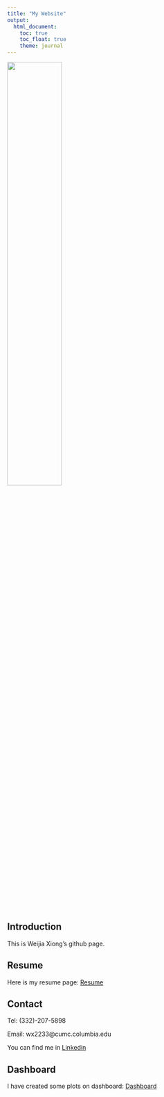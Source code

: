 ```yaml
---
title: "My Website"
output: 
  html_document:
    toc: true
    toc_float: true
    theme: journal
---
```


<img src="image/photo1.jpg" style="width:50%">

## Introduction
This is Weijia Xiong's github page.

## Resume
Here is my resume page: [Resume](https://wx2233.github.io/resume.html)

## Contact
Tel: (332)-207-5898

Email: wx2233@cumc.columbia.edu

You can find me in [Linkedin](https://www.linkedin.com/in/weijia-xiong-047945190/)

## Dashboard
I have created some plots on dashboard: [Dashboard](https://wx2233.github.io/My-first-dashboard.html)

